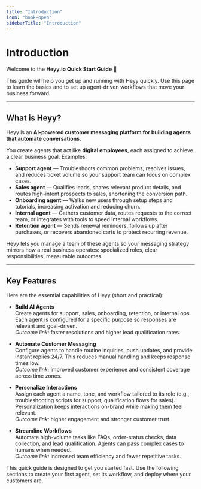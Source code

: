 ```yaml
---
title: "Introduction"
icon: "book-open"
sidebarTitle: "Introduction"
---
```


# Introduction

Welcome to the **Heyy.io Quick Start Guide** 👋  

This guide will help you get up and running with Heyy quickly. Use this page to learn the basics and to set up agent-driven workflows that move your business forward.  

---

## What is Heyy?

Heyy is an **AI-powered customer messaging platform for building agents that automate conversations**.  

You create agents that act like **digital employees**, each assigned to achieve a clear business goal. Examples:  

- **Support agent** — Troubleshoots common problems, resolves issues, and reduces ticket volume so your support team can focus on complex cases.  
- **Sales agent** — Qualifies leads, shares relevant product details, and routes high-intent prospects to sales, shortening the conversion path.  
- **Onboarding agent** — Walks new users through setup steps and tutorials, increasing activation and reducing churn.  
- **Internal agent** — Gathers customer data, routes requests to the correct team, or integrates with tools to speed internal workflows.  
- **Retention agent** — Sends renewal reminders, follows up after purchases, or recovers abandoned carts to protect recurring revenue.  

Heyy lets you manage a team of these agents so your messaging strategy mirrors how a real business operates: specialized roles, clear responsibilities, measurable outcomes.  

---

## Key Features

Here are the essential capabilities of Heyy (short and practical):  

- **Build AI Agents**  
  Create agents for support, sales, onboarding, retention, or internal ops. Each agent is configured for a specific purpose so responses are relevant and goal-driven.  
  _Outcome link:_ faster resolutions and higher lead qualification rates.  

- **Automate Customer Messaging**  
  Configure agents to handle routine inquiries, push updates, and provide instant replies 24/7. This reduces manual handling and keeps response times low.  
  _Outcome link:_ improved customer experience and consistent coverage across time zones.  

- **Personalize Interactions**  
  Assign each agent a name, tone, and workflow tailored to its role (e.g., troubleshooting scripts for support; qualification flows for sales). Personalization keeps interactions on-brand while making them feel relevant.  
  _Outcome link:_ higher engagement and stronger customer trust.  

- **Streamline Workflows**  
  Automate high-volume tasks like FAQs, order-status checks, data collection, and lead qualification. Agents can pass complex cases to humans when needed.  
  _Outcome link:_ increased team efficiency and fewer repetitive tasks.  

<Tip>
This quick guide is designed to get you started fast. Use the following sections to create your first agent, set its workflow, and deploy where your customers are.
</Tip>
